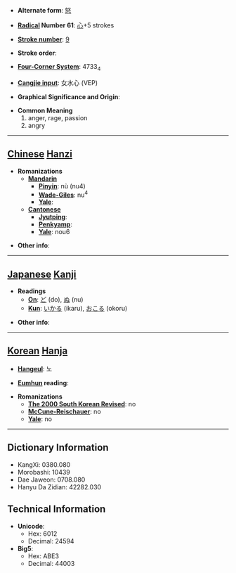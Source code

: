 * '''Alternate form''': [[怒]]

* '''[[Wiktionary:Chinese radical index| Radical]] Number 61''': [[Wiktionary:Chinese radical index 心|心]]+5 strokes

* '''[[Wiktionary:Chinese total strokes index|Stroke number]]''': [[Wiktionary:Chinese total strokes index 9|9]]

* '''Stroke order''': 

* '''[[Wiktionary:Chinese four corner index|Four-Corner System]]''': 4733<sub>4</sub>

* '''[[Wiktionary:Chinese Cangjie index|Cangjie input]]''': 女水心 (VEP)

* '''Graphical Significance and Origin''': 

* '''Common Meaning'''
*#anger, rage, passion
*# angry


----

== [[Chinese]] [[Hanzi]] ==

* '''Romanizations'''
** '''[[Mandarin]]'''
*** '''[[Pinyin]]''': nù (nu4)
*** '''[[Wade-Giles]]''': nu<sup>4</sup>
*** '''[[Yale]]''': 
** '''[[Cantonese]]'''
*** '''[[Jyutping]]''':
*** '''[[Penkyamp]]''': 
*** '''[[Yale]]''': nou6

* '''Other info''': 

----

== [[Japanese]] [[Kanji]] ==

* '''Readings'''
** '''[[On]]''': [[ど]] (do), [[ぬ]] (nu)
** '''[[Kun]]''': [[いかる]] (ikaru), [[おこる]] (okoru)

* '''Other info''':  

----

== [[Korean]] [[Hanja]] ==

* '''[[Hangeul]]''': 노

* '''[[Eumhun]] reading''': 

* '''Romanizations'''
** '''[[The 2000 South Korean Revised Romanization|The 2000 South Korean Revised]]''': no
** '''[[McCune-Reischauer]]''': no
** '''[[Yale]]''': no

----

== Dictionary Information ==

* KangXi: 0380.080
* Morobashi: 10439
* Dae Jaweon: 0708.080
* Hanyu Da Zidian: 42282.030

== Technical Information ==

* '''Unicode''':
** Hex: 6012
** Decimal: 24594
* '''Big5''':
** Hex: ABE3
** Decimal: 44003